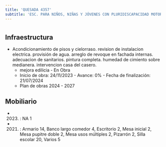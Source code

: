 ```yaml
---
title: 'QUESADA 4357'
subtitle: 'ESC. PARA NIÑOS, NIÑAS Y JÓVENES CON PLURIDISCAPACIDAD MOTORA N° 11 DR. AQUILES GAREISO'
---
```


#
## Infraestructura

* Acondicionamiento de pisos y cielorraso. revision de instalacion electrica.  provisión de agua. arreglo de revoque en fachada internas. adecuacion de sanitarios. pintura completa. humedad de cimiento sobre medianera. intervencion casa del casero. 
    + mejora edilicia - En Obra 
    + Inicio de obra: 24/11/2023 - Avance: 0% - Fecha de finalización: 21/07/2024 
    + Plan de obras 2024 - 2027 






## Mobiliario

*  (2023) : NA 1 

*  (2021) : Armario 14, Banco largo comedor 4, Escritorio 2, Mesa inicial 2, Mesa pupitre doble 2, Mesa usos múltiples 2, Pizarrón 2, Silla escolar 20, Varios 5 



